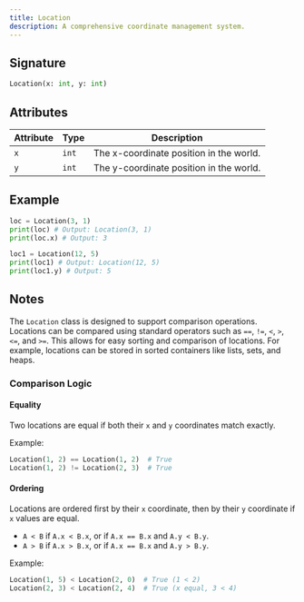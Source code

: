 ```yaml
---
title: Location
description: A comprehensive coordinate management system.
---
```


## Signature

```py
Location(x: int, y: int)
```

## Attributes

| Attribute | Type | Description                         |
|-----------|------|-------------------------------------|
| `x` | `int` | The x-coordinate position in the world. |
| `y` | `int` | The y-coordinate position in the world. |

## Example

```py
loc = Location(3, 1)
print(loc) # Output: Location(3, 1)
print(loc.x) # Output: 3

loc1 = Location(12, 5)
print(loc1) # Output: Location(12, 5)
print(loc1.y) # Output: 5
```

## Notes

The `Location` class is designed to support comparison operations. Locations can be compared
using standard operators such as `==`, `!=`, `<`, `>`, `<=`, and `>=`. This allows for easy
sorting and comparison of locations. For example, locations can be stored in sorted containers
like lists, sets, and heaps.

### Comparison Logic

#### Equality

Two locations are equal if both their `x` and `y` coordinates match exactly.

Example:

```py
Location(1, 2) == Location(1, 2)  # True
Location(1, 2) != Location(2, 3)  # True
```

#### Ordering

Locations are ordered first by their `x` coordinate, then by their `y` coordinate if `x` values are equal.

- `A < B` if `A.x < B.x`, or if `A.x == B.x` and `A.y < B.y`.
- `A > B` if `A.x > B.x`, or if `A.x == B.x` and `A.y > B.y`.

Example:

```py
Location(1, 5) < Location(2, 0)  # True (1 < 2)
Location(2, 3) < Location(2, 4)  # True (x equal, 3 < 4)
```
